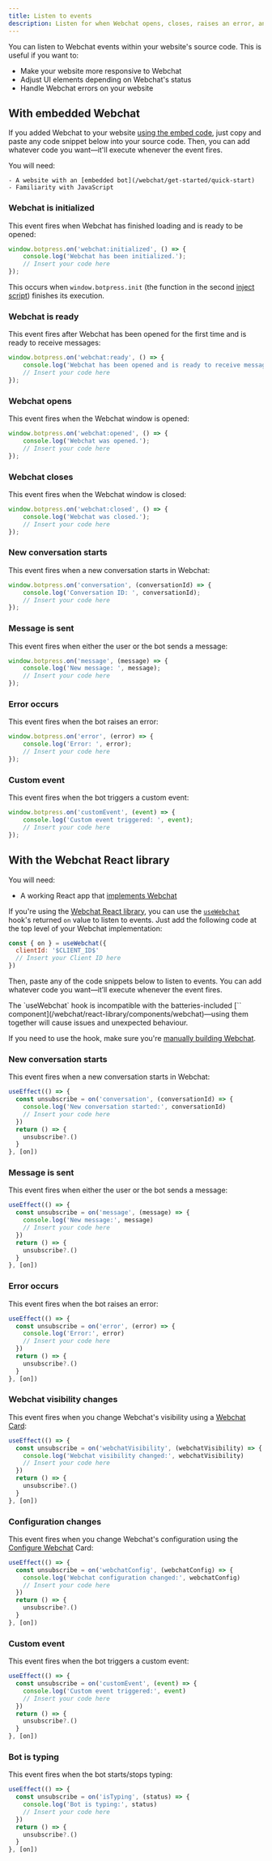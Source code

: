```yaml
---
title: Listen to events
description: Listen for when Webchat opens, closes, raises an error, and more.
---
```


You can listen to Webchat events within your website's source code. This is useful if you want to:

- Make your website more responsive to Webchat
- Adjust UI elements depending on Webchat's status
- Handle Webchat errors on your website

## With embedded Webchat

If you added Webchat to your website [using the embed code](/webchat/get-started/quick-start), just copy and paste any code snippet below into your source code. Then, you can add whatever code you want—it'll execute whenever the event fires.

<Info>
    You will need:

    - A website with an [embedded bot](/webchat/get-started/quick-start)
    - Familiarity with JavaScript

</Info>

### Webchat is initialized

This event fires when Webchat has finished loading and is ready to be opened:

``` javascript index.js {3}
window.botpress.on('webchat:initialized', () => {
	console.log('Webchat has been initialized.');
    // Insert your code here
});
```

This occurs when `window.botpress.init` (the function in the second [inject script](/webchat/get-started/quick-start)) finishes its execution.

### Webchat is ready

This event fires after Webchat has been opened for the first time and is ready to receive messages:

``` javascript index.js {3}
window.botpress.on('webchat:ready', () => {
	console.log('Webchat has been opened and is ready to receive messages.');
    // Insert your code here
});
```

### Webchat opens

This event fires when the Webchat window is opened:

``` javascript index.js {3}
window.botpress.on('webchat:opened', () => {
    console.log('Webchat was opened.');
    // Insert your code here
});
```

### Webchat closes

This event fires when the Webchat window is closed:

``` javascript index.js {3}
window.botpress.on('webchat:closed', () => {
    console.log('Webchat was closed.');
    // Insert your code here
});
```

### New conversation starts

This event fires when a new conversation starts in Webchat:

``` javascript index.js {3}
window.botpress.on('conversation', (conversationId) => {
	console.log('Conversation ID: ', conversationId);
    // Insert your code here
});
```

### Message is sent

This event fires when either the user or the bot sends a message:

``` javascript index.js {3}
window.botpress.on('message', (message) => {
	console.log('New message: ', message);
    // Insert your code here
});
```

### Error occurs

This event fires when the bot raises an error:

``` javascript index.js {3}
window.botpress.on('error', (error) => {
	console.log('Error: ', error);
    // Insert your code here
});
```

### Custom event

This event fires when the bot triggers a custom event:

``` javascript index.js {3}
window.botpress.on('customEvent', (event) => {
    console.log('Custom event triggered: ', event);
	// Insert your code here
});
```

## With the Webchat React library

<Info>
  You will need:

  - A working React app that [implements Webchat](/webchat/react-library/get-started#step-2%3A-build-a-component)
</Info>

If you're using the [Webchat React library](/webchat/react-library/get-started), you can use the [`useWebchat`](/webchat/react-library/hooks/use-webchat-client) hook's returned `on` value to listen to events. Just add the following code at the top level of your Webchat implementation:

```jsx useWebchat
const { on } = useWebchat({
  clientId: '$CLIENT_ID$'
  // Insert your Client ID here
})
```

Then, paste any of the code snippets below to listen to events. You can add whatever code you want—it’ll execute whenever the event fires.

<Warning>
  The `useWebchat` hook is incompatible with the batteries-included [`<Webchat>` component](/webchat/react-library/components/webchat)—using them together will cause issues and unexpected behaviour.

  If you need to use the hook, make sure you're [manually building Webchat](/webchat/react-library/get-started#option-2%3A-build-webchat-manually).
</Warning>

### New conversation starts

This event fires when a new conversation starts in Webchat:

```jsx highlight={4}
useEffect(() => {
  const unsubscribe = on('conversation', (conversationId) => {
    console.log('New conversation started:', conversationId)
    // Insert your code here
  })
  return () => {
    unsubscribe?.()
  }
}, [on])
```

### Message is sent

This event fires when either the user or the bot sends a message:

```jsx highlight={4}
useEffect(() => {
  const unsubscribe = on('message', (message) => {
    console.log('New message:', message)
    // Insert your code here
  })
  return () => {
    unsubscribe?.()
  }
}, [on])
```

### Error occurs

This event fires when the bot raises an error:

```jsx highlight={4}
useEffect(() => {
  const unsubscribe = on('error', (error) => {
    console.log('Error:', error)
    // Insert your code here
  })
  return () => {
    unsubscribe?.()
  }
}, [on])
```

### Webchat visibility changes

This event fires when you change Webchat's visibility using a [Webchat Card](/learn/reference/cards/webchat):

```jsx highlight={4}
useEffect(() => {
  const unsubscribe = on('webchatVisibility', (webchatVisibility) => {
    console.log('Webchat visibility changed:', webchatVisibility)
    // Insert your code here
  })
  return () => {
    unsubscribe?.()
  }
}, [on])
```

### Configuration changes

This event fires when you change Webchat's configuration using the [Configure Webchat](/learn/reference/cards/webchat#configure-webchat) Card:

```jsx highlight={4}
useEffect(() => {
  const unsubscribe = on('webchatConfig', (webchatConfig) => {
    console.log('Webchat configuration changed:', webchatConfig)
    // Insert your code here
  })
  return () => {
    unsubscribe?.()
  }
}, [on])
```

### Custom event

This event fires when the bot triggers a custom event:

```jsx highlight={4}
useEffect(() => {
  const unsubscribe = on('customEvent', (event) => {
    console.log('Custom event triggered:', event)
    // Insert your code here
  })
  return () => {
    unsubscribe?.()
  }
}, [on])
```

### Bot is typing

This event fires when the bot starts/stops typing:

```jsx highlight={4}
useEffect(() => {
  const unsubscribe = on('isTyping', (status) => {
    console.log('Bot is typing:', status)
    // Insert your code here
  })
  return () => {
    unsubscribe?.()
  }
}, [on])
```

